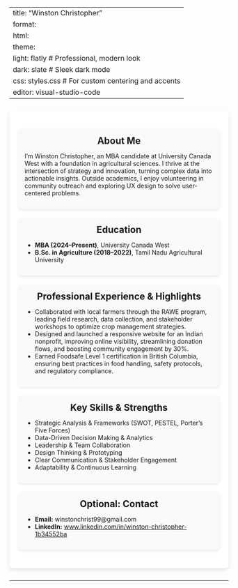 
---
title: "Winston Christopher"
format:
  html:
    theme:
      light: flatly     # Professional, modern look
      dark: slate       # Sleek dark mode
    css: styles.css     # For custom centering and accents
editor: visual-studio-code
---

<style>
  /* Container styling */
  .portfolio-container {
    max-width: 800px;
    margin: 2em auto;
    padding: 1.5em;
    background: #ffffff;
    box-shadow: 0 4px 10px rgba(0, 0, 0, 0.1);
    border-radius: 8px;
  }
  /* Section box styling */
  .section-box {
    margin: 1.5em 0;
    padding: 1em;
    background: #f8f9fa;
    box-shadow: 0 2px 6px rgba(0, 0, 0, 0.1);
    border-radius: 6px;
  }
  /* Center all headings */
  h1, h2, h3 {
    text-align: center;
    margin-top: 0;
    margin-bottom: 0.5em;
  }
  /* Title specific styling */
  h1.title {
    font-size: 2.5em;
    margin: 0.5em 0;
  }
</style>

<div class="portfolio-container">

<div class="section-box">

<h2>About Me</h2>

I’m Winston Christopher, an MBA candidate at University Canada West with a foundation in agricultural sciences. I thrive at the intersection of strategy and innovation, turning complex data into actionable insights. Outside academics, I enjoy volunteering in community outreach and exploring UX design to solve user‐centered problems.
</div>

<div class="section-box">
<h2>Education</h2>

- **MBA (2024–Present)**, University Canada West
- **B.Sc. in Agriculture (2018–2022)**, Tamil Nadu Agricultural University
</div>

<div class="section-box">
<h2>Professional Experience & Highlights</h2>

- Collaborated with local farmers through the RAWE program, leading field research, data collection, and stakeholder workshops to optimize crop management strategies.  
- Designed and launched a responsive website for an Indian nonprofit, improving online visibility, streamlining donation flows, and boosting community engagement by 30%.  
- Earned Foodsafe Level 1 certification in British Columbia, ensuring best practices in food handling, safety protocols, and regulatory compliance.
</div>

<div class="section-box">
<h2>Key Skills & Strengths</h2>

- Strategic Analysis & Frameworks (SWOT, PESTEL, Porter’s Five Forces)  
- Data-Driven Decision Making & Analytics  
- Leadership & Team Collaboration  
- Design Thinking & Prototyping  
- Clear Communication & Stakeholder Engagement  
- Adaptability & Continuous Learning
</div>
<div class="section-box">
<h2>Optional: Contact</h2>

- **Email:** winstonchrist99@gmail.com  
- **LinkedIn:** [www.linkedin.com/in/winston-christopher-1b34552ba](www.linkedin.com/in/winston-christopher-1b34552ba)
</div>

</div>

---